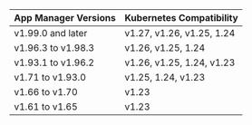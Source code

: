 | App Manager Versions      | Kubernetes Compatibility  |
|--------------------|---------------------------|
| v1.99.0 and later  | v1.27, v1.26, v1.25, 1.24 |
| v1.96.3 to v1.98.3 | v1.26, v1.25, 1.24        |
| v1.93.1 to v1.96.2 | v1.26, v1.25, 1.24, v1.23 |
| v1.71 to v1.93.0   | v1.25, 1.24, v1.23        |
| v1.66 to v1.70     | v1.23                     |
| v1.61 to v1.65     | v1.23                     |